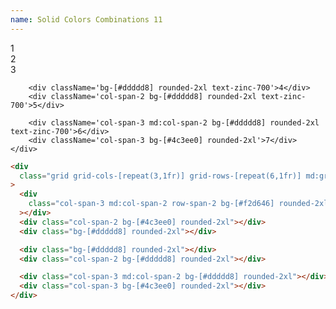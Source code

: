```yaml
---
name: Solid Colors Combinations 11
---
```



<div className='flex flex-row flex-wrap items-center justify-center gap-2 pb-8'>
  <Badge
    text='#f2d646'
    color='bg-[#f2d646]'
    textColor='text-zinc-700'
    client:load
  />
  <Badge text='#4c3ee0' color='bg-[#4c3ee0]' client:load />
  <Badge
    text='#ddddd8'
    color='bg-[#ddddd8]'
    textColor='text-zinc-700'
    client:load
  />
</div>

<div className='flex items-center justify-center rounded-xl p-4'>
    <div className='grid grid-cols-[repeat(3,1fr)] grid-rows-[repeat(6,1fr)] md:grid-cols-[repeat(5,1fr)] md:grid-rows-[repeat(3,1fr)] gap-4 w-full min-h-[500px] content-bento'>
        <div className='col-span-3 md:col-span-2 row-span-2 bg-[#f2d646] rounded-2xl'>1</div>
        <div className='col-span-2 bg-[#4c3ee0] rounded-2xl'>2</div>
        <div className='bg-[#ddddd8] rounded-2xl text-zinc-700'>3</div>

        <div className='bg-[#ddddd8] rounded-2xl text-zinc-700'>4</div>
        <div className='col-span-2 bg-[#ddddd8] rounded-2xl text-zinc-700'>5</div>

        <div className='col-span-3 md:col-span-2 bg-[#ddddd8] rounded-2xl text-zinc-700'>6</div>
        <div className='col-span-3 bg-[#4c3ee0] rounded-2xl'>7</div>
    </div>

</div>

<CodeBlock client:load>

```html
<div
  class="grid grid-cols-[repeat(3,1fr)] grid-rows-[repeat(6,1fr)] md:grid-cols-[repeat(5,1fr)] md:grid-rows-[repeat(3,1fr)] gap-4 w-full min-h-[500px]"
>
  <div
    class="col-span-3 md:col-span-2 row-span-2 bg-[#f2d646] rounded-2xl"
  ></div>
  <div class="col-span-2 bg-[#4c3ee0] rounded-2xl"></div>
  <div class="bg-[#ddddd8] rounded-2xl"></div>

  <div class="bg-[#ddddd8] rounded-2xl"></div>
  <div class="col-span-2 bg-[#ddddd8] rounded-2xl"></div>

  <div class="col-span-3 md:col-span-2 bg-[#ddddd8] rounded-2xl"></div>
  <div class="col-span-3 bg-[#4c3ee0] rounded-2xl"></div>
</div>
```

</CodeBlock>
